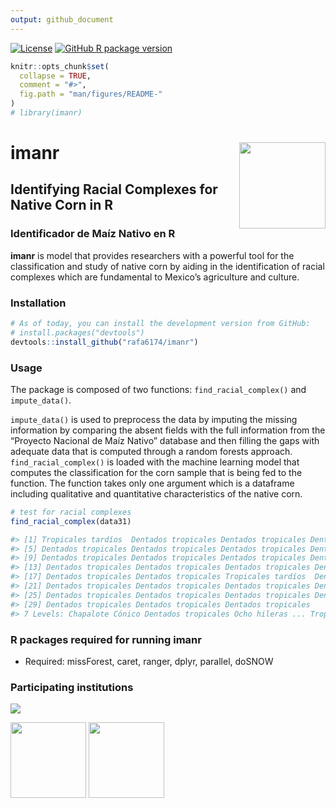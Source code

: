 ```yaml
---
output: github_document
---
```


<!-- badges: start -->

<!-- [![R-CMD-check](https://github.com/rafa6174/imanr/actions/workflows/R-CMD-check.yaml/badge.svg)](https://github.com/rafa6174/imanr/actions/workflows/R-CMD-check.yaml) -->
[![License](https://img.shields.io/badge/License-GPL3-blue.svg)](https://github.com/rafa6174/imanr/blob/master/LICENSE.md) [![GitHub R package version](https://img.shields.io/badge/R-v0.1.0-orange)](https://github.com/rafa6174/imanr)

<!-- [![CRAN/METACRAN](https://img.shields.io/cran/v/ecocbo)](https://cran.r-project.org/package=ecocbo) -->
<!-- [![GitHub R package version](https://img.shields.io/github/r-package/v/rafa6174/imanr)](https://github.com/rafa6174/imanr) -->
<!-- ![CRAN downloads](https://cranlogs.r-pkg.org/badges/grand-total/imanr?color=yellow) -->

<!-- badges: end -->

```r
knitr::opts_chunk$set(
  collapse = TRUE,
  comment = "#>",
  fig.path = "man/figures/README-"
)
# library(imanr)
```

# imanr <a href="https://github.com/rafa6174/imanr"><img src="vignettes/images/hex-imanr.png" align="right" height="138" /></a>

## Identifying Racial Complexes for Native Corn in R
### Identificador de Maíz Nativo en R

**imanr** is  model that provides researchers with a powerful tool for the classification and study of native corn by aiding in the identification of racial complexes which are fundamental to Mexico's agriculture and culture.

### Installation

```r
# As of today, you can install the development version from GitHub:
# install.packages("devtools")
devtools::install_github("rafa6174/imanr")
```

### Usage

The package is composed of two functions: `find_racial_complex()` and `impute_data()`.

`impute_data()` is used to preprocess the data by imputing the missing information by comparing the absent fields with the full information from the "Proyecto Nacional de Maíz Nativo" database and then filling the gaps with adequate data that is computed through a random forests approach. `find_racial_complex()` is loaded with the machine learning model that computes the classification for the corn sample that is being fed to the function. The function takes only one argument which is a dataframe including qualitative and quantitative characteristics of the native corn.

```r
# test for racial complexes
find_racial_complex(data31)

#> [1] Tropicales tardíos  Dentados tropicales Dentados tropicales Dentados tropicales
#> [5] Dentados tropicales Dentados tropicales Dentados tropicales Dentados tropicales
#> [9] Dentados tropicales Dentados tropicales Dentados tropicales Dentados tropicales
#> [13] Dentados tropicales Dentados tropicales Dentados tropicales Dentados tropicales
#> [17] Dentados tropicales Dentados tropicales Tropicales tardíos  Dentados tropicales
#> [21] Dentados tropicales Dentados tropicales Dentados tropicales Dentados tropicales
#> [25] Dentados tropicales Dentados tropicales Dentados tropicales Dentados tropicales
#> [29] Dentados tropicales Dentados tropicales Dentados tropicales
#> 7 Levels: Chapalote Cónico Dentados tropicales Ocho hileras ... Tropicales tardíos
```

### R packages required for running imanr

* Required:  missForest, caret, ranger, dplyr, parallel, doSNOW

### Participating institutions
![](man/figures/logoCONACYT.png)

![](man/figures/logoUAEH.png){height="121"} ![](man/figures/logoENES.png){height="121"}



